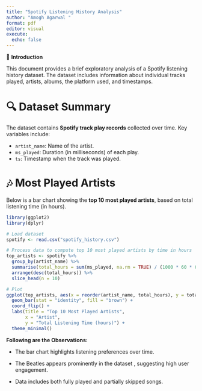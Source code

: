 ---
title: "Spotify Listening History Analysis"
author: "Amogh Agarwal "
format: pdf
editor: visual
execute:
  echo: false
---

🎵 **Introduction**

This document provides a brief exploratory analysis of a Spotify listening history dataset. The dataset includes information about individual tracks played, artists, albums, the platform used, and timestamps.

# 🔍 Dataset Summary

The dataset contains **Spotify track play records** collected over time. Key variables include:

-   `artist_name`: Name of the artist.
-   `ms_played`: Duration (in milliseconds) of each play.
-   `ts`: Timestamp when the track was played.

# 🎶 Most Played Artists

Below is a bar chart showing the **top 10 most played artists**, based on total listening time (in hours).

```{r}
library(ggplot2)
library(dplyr)

# Load dataset
spotify <- read.csv("spotify_history.csv")

# Process data to compute top 10 most played artists by time in hours
top_artists <- spotify %>%
  group_by(artist_name) %>%
  summarise(total_hours = sum(ms_played, na.rm = TRUE) / (1000 * 60 * 60)) %>%
  arrange(desc(total_hours)) %>%
  slice_head(n = 10)

# Plot
ggplot(top_artists, aes(x = reorder(artist_name, total_hours), y = total_hours)) +
  geom_bar(stat = "identity", fill = "brown") +
  coord_flip() +
  labs(title = "Top 10 Most Played Artists",
       x = "Artist",
       y = "Total Listening Time (hours)") +
  theme_minimal()
```

**Following are the Observations:**

-   The bar chart highlights listening preferences over time.

-   The Beatles appears prominently in the dataset , suggesting high user engagement.

-   Data includes both fully played and partially skipped songs.
